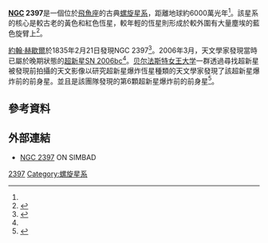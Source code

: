 {{Infobox Galaxy
| name = NGC 2397
| image = [[Image:NGC_2397_by_HST.jpg|320px]]
|caption= NGC 2397
| epoch = [[J2000|J2000]]
| type = E<ref name="ned">{{cite web
  | title=NASA/IPAC Extragalactic Database
  | work=Results for NGC 2397
  | url=http://nedwww.ipac.caltech.edu/cgi-bin/nph-objsearch?objname=NGC+2397#ObjNo1
  | accessdate=November 24, 2011
  | archive-date=2019-12-07
  | archive-url=https://web.archive.org/web/20191207165703/http://nedwww.ipac.caltech.edu/cgi-bin/nph-objsearch?objname=NGC+2397#ObjNo1
  | dead-url=no
  }}</ref>
| ra = {{RA|07|21|19.997}}<ref name="ned"/>
| dec = {{DEC|-69|00|5.46}}<ref name="ned"/>
| dist_ly = ca. 60 [[光年|Mly]]<ref name="Explodingstar">{{cite web|url=http://www.spacetelescope.org/news/heic0808/|title=Exploding star in NGC 2397|date=31 March 2008|publisher=Hubble|accessdate=24 November 2011|archive-date=2015-04-02|archive-url=https://web.archive.org/web/20150402190354/http://www.spacetelescope.org/news/heic0808/|dead-url=no}}</ref>
| z = 6806 ± 33 km/[[秒|s]]<ref name="ned" />
| constellation name = [[飞鱼座|飞鱼座]]
| appmag_v = 12.68<ref name="ned" />
| size_v =  2.5′ × 1.2′<ref name="ned" />
| names = [[NGC天體表|NGC]] 2397, [[乌普萨拉总目录|UGC]] 01531, [[主要星系目录|PGC]] 020754
}}
'''[[NGC天體表|NGC]] 2397'''是一個位於[[飛魚座|飛魚座]]的古典[[螺旋星系|螺旋星系]]，距離地球約6000萬光年<ref name="Explodingstar"/>。該星系的核心是較古老的黃色和紅色恆星，較年輕的恆星則形成於較外圍有大量塵埃的藍色旋臂上<ref name="nearbygalaxy">{{cite web|url=http://www.esa.int/esaSC/SEMSPG5QGEF_index_0.html|title=Exploding star in nearby galaxy|date=1 April 2008|publisher=European Space Agency|accessdate=29 November 2011|archive-date=2012-11-02|archive-url=https://web.archive.org/web/20121102113916/http://www.esa.int/esaSC/SEMSPG5QGEF_index_0.html|dead-url=no}}</ref>。

[[約翰·赫歇爾|約翰·赫歇爾]]於1835年2月21日發現NGC 2397<ref name="Ngcatlas">{{cite web|url=http://cseligman.com/text/atlas/ngc23a.htm#2397|title=NGC Objects: NGC 2350 - 2399|accessdate=30 November 2011|archive-date=2019-10-25|archive-url=https://web.archive.org/web/20191025205214/http://cseligman.com/text/atlas/ngc23a.htm#2397|dead-url=no}}</ref>。2006年3月，天文學家發現當時已屬於晚期狀態的[[超新星|超新星]][[SN_2006bc|SN 2006bc]]<ref name="Explodingstar"/>。[[贝尔法斯特女王大学|贝尔法斯特女王大学]]一群透過尋找超新星被發現前拍攝的天文影像以研究超新星爆炸恆星種類的天文學家發現了該超新星爆炸前的前身星。並且是該團隊發現的第6顆超新星爆炸前的前身星<ref>{{cite web|url=http://www.universetoday.com/13500/supernova-precursor-discovered-in-spiral-galaxy-ngc-2397/|title=Supernova Precursor Discovered in Spiral Galaxy NGC 2397|last=O'Neill|first=Ian|date=April 5, 2008|publisher=Universe Today|accessdate=1 December 2011|archive-date=2015-04-02|archive-url=https://web.archive.org/web/20150402090926/http://www.universetoday.com/13500/supernova-precursor-discovered-in-spiral-galaxy-ngc-2397/|dead-url=no}}</ref>。

== 參考資料 ==
{{Reflist}}

== 外部連結 ==
*[http://simbad.u-strasbg.fr/simbad/sim-id?Ident=NGC+2397 NGC 2397]{{Wayback|url=http://simbad.u-strasbg.fr/simbad/sim-id?Ident=NGC+2397 |date=20150402174540 }} ON SIMBAD

{{galaxy-stub}}


[[Category:飛魚座NGC天體|2397]]
[[Category:螺旋星系|Category:螺旋星系]]